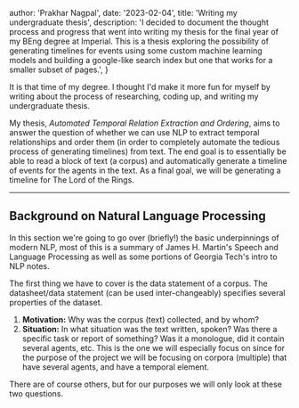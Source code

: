 
  author: 'Prakhar Nagpal',
  date: '2023-02-04',
  title: 'Writing my undergraduate thesis',
  description:
    'I decided to document the thought process and progress that went into writing my thesis for the final year of my BEng degree at Imperial. This is a thesis exploring the possibility of generating timelines for events using some custom machine learning models and building a google-like search index but one that works for a smaller subset of pages.',
}

 
It is that time of my degree. I thought I'd make it more fun for myself by writing about the process of researching, coding up, and writing my undergraduate thesis.

My thesis, _Automated Temporal Relation Extraction and Ordering_, aims to answer the question of whether we can use NLP to extract temporal relationships and order them
(in order to completely automate the tedious process of generating timelines) from text. The end goal is to essentially be able to read a block of text (a corpus) and automatically generate a timeline of
events for the agents in the text. As a final goal, we will be generating a timeline for <CommonLink href="https://en.wikipedia.org/wiki/The_Lord_of_the_Rings">The Lord of the Rings</CommonLink>.

---

## Background on Natural Language Processing

In this section we're going to go over (briefly!) the basic underpinnings of modern NLP, most of this is a summary of <CommonLink href="https://web.stanford.edu/~jurafsky/slp3/ed3book_jan72023.pdf">James H. Martin's Speech and Language Processing</CommonLink>
as well as some portions of <CommonLink href="https://github.com/jacobeisenstein/gt-nlp-class/blob/master/notes/eisenstein-nlp-notes.pdf">Georgia Tech's intro to NLP notes</CommonLink>.

The first thing we have to cover is the data statement of a corpus. The datasheet/data statement (can be used inter-changeably) specifies several properties of the dataset.

1. **Motivation:** Why was the corpus (text) collected, and by whom?
2. **Situation:** In what situation was the text written, spoken? Was there a specific task or report of something? Was it a monologue, did it contain several agents, etc. This is the one we will especially focus on since for the purpose of the project we will be focusing on corpora (multiple) that have several agents, and have a temporal element.

There are of course others, but for our purposes we will only look at these two questions.
